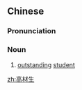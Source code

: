 ==Chinese==
{{zh-forms}}

===Pronunciation===
{{zh-pron
|m=gāocáishēng
|c=gou1 coi4 sang1
|mn=ko-châi-seng
|cat=n
}}

===Noun===
{{zh-noun}}

# [[outstanding]] [[student]]

[[zh:高材生]]
